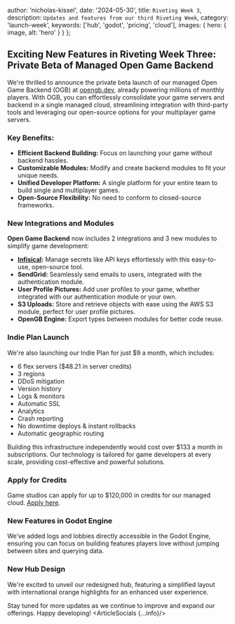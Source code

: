 
  author: 'nicholas-kissel',
  date: '2024-05-30',
  title: `Riveting Week 3`,
  description: `Updates and features from our third Riveting Week`,
  category: 'launch-week',
  keywords: ['hub', 'godot', 'pricing', 'cloud'],
  images: {
    hero: {
      image,
      alt: 'hero'
    }
  }
};

## Exciting New Features in Riveting Week Three: Private Beta of Managed Open Game Backend

We're thrilled to announce the private beta launch of our managed Open Game Backend (OGB) at [opengb.dev](https://opengb.dev/), already powering millions of monthly players. With OGB, you can effortlessly consolidate your game servers and backend in a single managed cloud, streamlining integration with third-party tools and leveraging our open-source options for your multiplayer game servers.

### Key Benefits:

- **Efficient Backend Building:** Focus on launching your game without backend hassles.
- **Customizable Modules:** Modify and create backend modules to fit your unique needs.
- **Unified Developer Platform:** A single platform for your entire team to build single and multiplayer games.
- **Open-Source Flexibility:** No need to conform to closed-source frameworks.

### New Integrations and Modules

**Open Game Backend** now includes 2 integrations and 3 new modules to simplify game development:

- **[Infisical](https://infisical.com/):** Manage secrets like API keys effortlessly with this easy-to-use, open-source tool.
- **SendGrid:** Seamlessly send emails to users, integrated with the authentication module.
- **User Profile Pictures:** Add user profiles to your game, whether integrated with our authentication module or your own.
- **S3 Uploads:** Store and retrieve objects with ease using the AWS S3 module, perfect for user profile pictures.
- **OpenGB Engine:** Export types between modules for better code reuse.

### Indie Plan Launch

We're also launching our Indie Plan for just $9 a month, which includes:

- 6 flex servers ($48.21 in server credits)
- 3 regions
- DDoS mitigation
- Version history
- Logs & monitors
- Automatic SSL
- Analytics
- Crash reporting
- No downtime deploys & instant rollbacks
- Automatic geographic routing

Building this infrastructure independently would cost over $133 a month in subscriptions. Our technology is tailored for game developers at every scale, providing cost-effective and powerful solutions.

### Apply for Credits

Game studios can apply for up to $120,000 in credits for our managed cloud. [Apply here](https://b8v8449klvp.typeform.com/to/ZtMjRE7f).

### New Features in Godot Engine

We’ve added logs and lobbies directly accessible in the Godot Engine, ensuring you can focus on building features players love without jumping between sites and querying data.

### New Hub Design

We're excited to unveil our redesigned hub, featuring a simplified layout with international orange highlights for an enhanced user experience.

Stay tuned for more updates as we continue to improve and expand our offerings. Happy developing!
<ArticleSocials {...info}/>